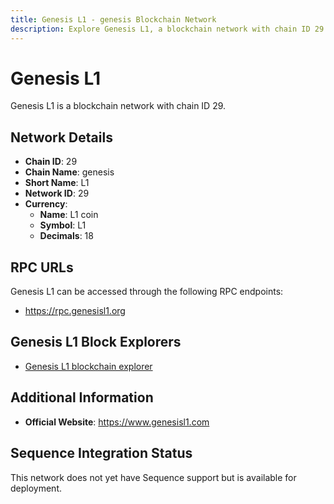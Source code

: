 ```yaml
--- 
title: Genesis L1 - genesis Blockchain Network
description: Explore Genesis L1, a blockchain network with chain ID 29. Learn about its native currency, L1 coin, and how to interact with the network.
---
```


# Genesis L1

Genesis L1 is a blockchain network with chain ID 29.

## Network Details

- **Chain ID**: 29
- **Chain Name**: genesis
- **Short Name**: L1
- **Network ID**: 29
- **Currency**: 
  - **Name**: L1 coin
  - **Symbol**: L1
  - **Decimals**: 18

## RPC URLs

Genesis L1 can be accessed through the following RPC endpoints:

- https://rpc.genesisl1.org

## Genesis L1 Block Explorers

- [Genesis L1 blockchain explorer](https://explorer.genesisl1.org)

## Additional Information

- **Official Website**: https://www.genesisl1.com

## Sequence Integration Status

This network does not yet have Sequence support but is available for deployment.
